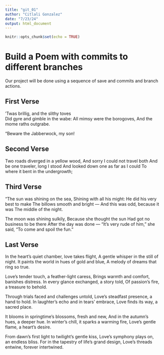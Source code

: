 ```yaml
---
title: "git_01"
author: "Citlali Gonzalez"
date: "7/23/24"
output: html_document
---
```


```r
knitr::opts_chunk$set(echo = TRUE)
```
# Build a Poem with commits to different branches
Our project will be done using a sequence of save and commits and branch actions.
<!-- Do not modify or change any text in "!--" bracketed areas such as this --- these are instructions to
you, if you change any of this the git program will notice it and compromise your git merging strategy !-->

## First Verse   
<!--Put the first five lines of a poem by Lewis Carrol in this section!-->

’Twas brillig, and the slithy toves   
      Did gyre and gimble in the wabe:
All mimsy were the borogoves,
      And the mome raths outgrabe.

“Beware the Jabberwock, my son!

## Second Verse   
<!--Put the first five lines of a poem by Robert Frost here!-->

Two roads diverged in a yellow wood,
And sorry I could not travel both
And be one traveler, long I stood
And looked down one as far as I could
To where it bent in the undergrowth;

## Third Verse
<!--Put the first two verses of The Walrus and the Carpenter here!-->

"The sun was shining on the sea,
      Shining with all his might:
He did his very best to make
      The billows smooth and bright —
And this was odd, because it was
      The middle of the night.

The moon was shining sulkily,
      Because she thought the sun
Had got no business to be there
      After the day was done —
"It's very rude of him," she said,
      "To come and spoil the fun."

## Last Verse
<!--Put a short poem you created using chatGPT of 20 to 30 lines,here!-->

In the heart's quiet chamber, love takes flight,
A gentle whisper in the still of night.
It paints the world in hues of gold and blue,
A melody of dreams that ring so true.

Love's tender touch, a feather-light caress,
Brings warmth and comfort, banishes distress.
In every glance exchanged, a story told,
Of passion's fire, a treasure to behold.

Through trials faced and challenges untold,
Love's steadfast presence, a hand to hold.
In laughter's echo and in tears' embrace,
Love finds its way, a sacred place.

It blooms in springtime's blossoms, fresh and new,
And in the autumn's hues, a deeper hue.
In winter's chill, it sparks a warming fire,
Love's gentle flame, a heart's desire.

From dawn's first light to twilight's gentle kiss,
Love's symphony plays on, an endless bliss.
For in the tapestry of life's grand design,
Love's threads entwine, forever intertwined.
